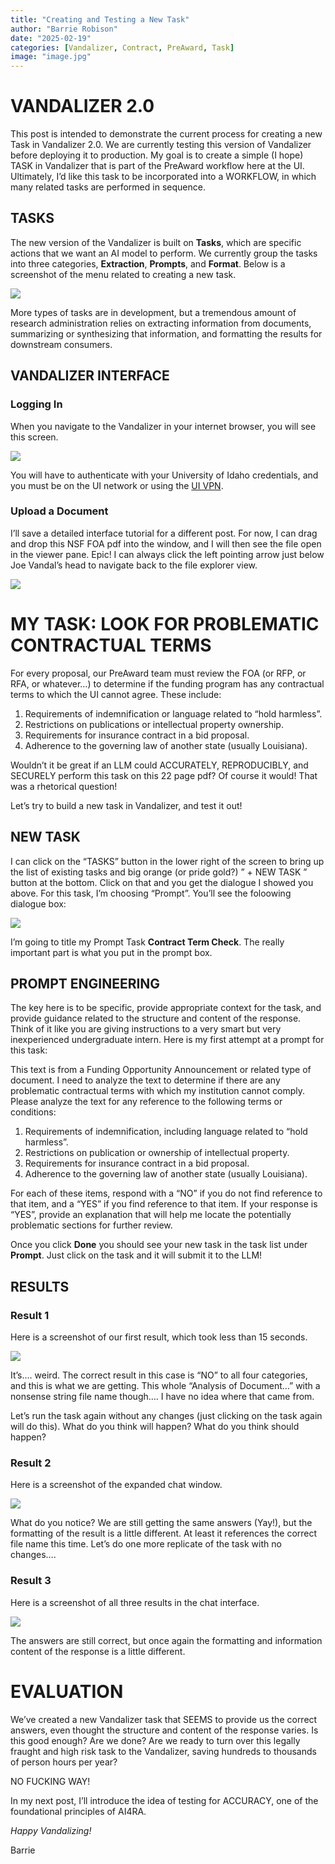 ```yaml
---
title: "Creating and Testing a New Task"
author: "Barrie Robison"
date: "2025-02-19"
categories: [Vandalizer, Contract, PreAward, Task]
image: "image.jpg"
---
```


# VANDALIZER 2.0

This post is intended to demonstrate the current process for creating a new Task in Vandalizer 2.0. We are currently testing this version of Vandalizer before deploying it to production. My goal is to create a simple (I hope) TASK in Vandalizer that is part of the PreAward workflow here at the UI. Ultimately, I'd like this task to be incorporated into a WORKFLOW, in which many related tasks are performed in sequence.

## TASKS

The new version of the Vandalizer is built on **Tasks**, which are specific actions that we want an AI model to perform. We currently group the tasks into three categories, **Extraction**, **Prompts**, and **Format**. Below is a screenshot of the menu related to creating a new task.

![](Taskgroups.png)

More types of tasks are in development, but a tremendous amount of research administration relies on extracting information from documents, summarizing or synthesizing that information, and formatting the results for downstream consumers.

## VANDALIZER INTERFACE

### Logging In

When you navigate to the Vandalizer in your internet browser, you will see this screen.

![](login.png)

You will have to authenticate with your University of Idaho credentials, and you must be on the UI network or using the [UI VPN](https://support.uidaho.edu/TDClient/40/Portal/KB/ArticleDet?ID=231).

### Upload a Document

I'll save a detailed interface tutorial for a different post. For now, I can drag and drop this NSF FOA pdf into the window, and I will then see the file open in the viewer pane. Epic! I can always click the left pointing arrow just below Joe Vandal's head to navigate back to the file explorer view.

![](fileview.png)

# MY TASK: LOOK FOR PROBLEMATIC CONTRACTUAL TERMS

For every proposal, our PreAward team must review the FOA (or RFP, or RFA, or whatever...) to determine if the funding program has any contractual terms to which the UI cannot agree. These include:

1.  Requirements of indemnification or language related to "hold harmless".
2.  Restrictions on publications or intellectual property ownership.
3.  Requirements for insurance contract in a bid proposal.
4.  Adherence to the governing law of another state (usually Louisiana).

Wouldn't it be great if an LLM could [ACCURATELY]{.red}, [REPRODUCIBLY]{.red}, and [SECURELY]{.red} perform this task on this 22 page pdf? Of course it would! That was a rhetorical question!

Let's try to build a new task in Vandalizer, and test it out!

## NEW TASK

I can click on the "TASKS" button in the lower right of the screen to bring up the list of existing tasks and big orange (or pride gold?) " + NEW TASK " button at the bottom. Click on that and you get the dialogue I showed you above. For this task, I'm choosing "Prompt". You'll see the foloowing dialogue box:

![](promptcreate.png) 

I'm going to title my Prompt Task **Contract Term Check**. The really important part is what you put in the prompt box.

## PROMPT ENGINEERING

The key here is to be specific, provide appropriate context for the task, and provide guidance related to the structure and content of the response. Think of it like you are giving instructions to a very smart but very inexperienced undergraduate intern. Here is my first attempt at a prompt for this task:

::: callout-note
This text is from a Funding Opportunity Announcement or related type of document. I need to analyze the text to determine if there are any problematic contractual terms with which my institution cannot comply. Please analyze the text for any reference to the following terms or conditions:

1.  Requirements of indemnification, including language related to "hold harmless".
2.  Restrictions on publication or ownership of intellectual property.
3.  Requirements for insurance contract in a bid proposal.
4.  Adherence to the governing law of another state (usually Louisiana).

For each of these items, respond with a "NO" if you do not find reference to that item, and a "YES" if you find reference to that item. If your response is "YES", provide an explanation that will help me locate the potentially problematic sections for further review.
:::

Once you click **Done** you should see your new task in the task list under **Prompt**.  Just click on the task and it will submit it to the LLM!

## RESULTS

### Result 1

Here is a screenshot of our first result, which took less than 15 seconds.  

![](result1.png)

It's.... weird.  The correct result in this case is "NO" to all four categories, and this is what we are getting.  This whole "Analysis of Document..." with a nonsense string file name though.... I have no idea where that came from.

Let's run the task again without any changes (just clicking on the task again will do this).  What do you think will happen?  What do you think should happen?

### Result 2

Here is a screenshot of the expanded chat window.

![](result2.png)

What do you notice?  We are still getting the same answers (Yay!), but the formatting of the result is a little different.  At least it references the correct file name this time.  Let's do one more replicate of the task with no changes....

### Result 3

Here is a screenshot of all three results in the chat interface.

![](result3.png)

The answers are still correct, but once again the formatting and information content of the response is a little different.

# EVALUATION

We've created a new Vandalizer task that [SEEMS]{.red} to provide us the correct answers, even thought the structure and content of the response varies.  Is this good enough?  Are we done?  Are we ready to turn over this legally fraught and high risk task to the Vandalizer, saving hundreds to thousands of person hours per year?

[NO FUCKING WAY!]{.red}

In my next post, I'll introduce the idea of testing for ACCURACY, one of the foundational principles of AI4RA.

*Happy Vandalizing!*

Barrie

